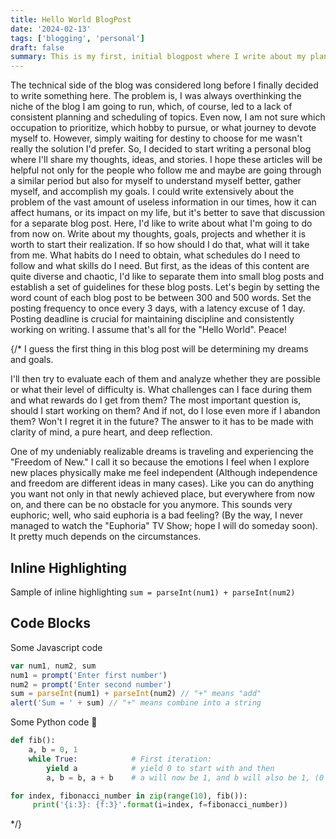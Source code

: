 ```yaml
---
title: Hello World BlogPost
date: '2024-02-13'
tags: ['blogging', 'personal']
draft: false
summary: This is my first, initial blogpost where I write about my plans about this blog and my further actions
---
```


The technical side of the blog was considered long before I finally decided to write something here. The problem is,
I was always overthinking the niche of the blog I am going to run, which, of course, led to a lack of consistent 
planning and scheduling of topics. Even now, I am not sure which occupation to prioritize, which hobby to pursue, or 
what journey to devote myself to. However, simply waiting for destiny to choose for me wasn't really the solution 
I'd prefer. So, I decided to start writing a personal blog where I'll share my thoughts, ideas, and stories. 
I hope these articles will be helpful not only for the people who follow me and maybe are going through a similar 
period but also for myself to understand myself better, gather myself, and accomplish my goals. I could write extensively
about the problem of the vast amount of useless information in our times, how it can affect humans, or its impact on my 
life, but it's better to save that discussion for a separate blog post. Here, I'd like to write about what I'm going to 
do from now on. Write about my thoughts, goals, projects and whether it is worth to start their realization. 
If so how should I do that, what will it take from me. What habits do I need to obtain, what schedules do I need to follow
and what skills do I need. But first, as the ideas of this content are quite diverse and chaotic, I'd like to separate them into small blog
posts and establish a set of guidelines for these blog posts. Let's begin by setting the word 
count of each blog post to be between 300 and 500 words. Set the posting frequency to once every 3 days, with a latency
excuse of 1 day. Posting deadline is crucial for maintaining discipline and consistently working on writing. 
I assume that's all for the "Hello World". Peace!


{/*
I guess the first thing in this blog post will be determining my dreams and goals. 

I'll then try to evaluate each of them and analyze whether they are possible or what their level of difficulty is. What challenges can 
I face during them and what rewards do I get from them? The most important question is, should I start working on them?
And if not, do I lose even more if I abandon them? Won't I regret it in the future? The answer to it has to be made
with clarity of mind, a pure heart, and deep reflection.

One of my undeniably realizable dreams is traveling and experiencing the "Freedom of New." 
I call it so because the emotions I feel when I explore new places physically make me feel independent
(Although independence and freedom are different ideas in many cases). Like you can do anything you want not 
only in that newly achieved place, but everywhere from now on, and there can be no obstacle for you anymore. 
This sounds very euphoric; well, who said euphoria is a bad feeling? (By the way, I never managed to watch the 
"Euphoria" TV Show; hope I will do someday soon). It pretty much depends on the circumstances.









## Inline Highlighting

Sample of inline highlighting `sum = parseInt(num1) + parseInt(num2)`

## Code Blocks

Some Javascript code

```javascript
var num1, num2, sum
num1 = prompt('Enter first number')
num2 = prompt('Enter second number')
sum = parseInt(num1) + parseInt(num2) // "+" means "add"
alert('Sum = ' + sum) // "+" means combine into a string
```

Some Python code 🐍

```python
def fib():
    a, b = 0, 1
    while True:            # First iteration:
        yield a            # yield 0 to start with and then
        a, b = b, a + b    # a will now be 1, and b will also be 1, (0 + 1)

for index, fibonacci_number in zip(range(10), fib()):
     print('{i:3}: {f:3}'.format(i=index, f=fibonacci_number))
```
*/}